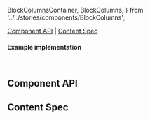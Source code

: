   BlockColumnsContainer,
  BlockColumns,
} from '../../stories/components/BlockColumns';

<Meta of={BadgeStories} />

<Title>Badge</Title>

[Component API](#ComponentAPI) | [Content Spec](#ContentSpec)

<Canvas of={BadgeStories.Default} />

#### Example implementation

```jsx
<Badge size="medium" count={1} />
```

## Component API <a id="ComponentAPI" />

<ArgTypes />

## Content Spec <a id="ContentSpec" />

<Figma
  showLink
  height="100%"
  url="https://www.figma.com/file/9FDwjR8lYvincseDkKypC4/Component-Documentations?type=design&node-id=731-59622&mode=dev"
/>
